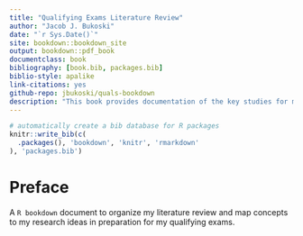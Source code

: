 ```yaml
--- 
title: "Qualifying Exams Literature Review"
author: "Jacob J. Bukoski"
date: "`r Sys.Date()`"
site: bookdown::bookdown_site
output: bookdown::pdf_book
documentclass: book
bibliography: [book.bib, packages.bib]
biblio-style: apalike
link-citations: yes
github-repo: jbukoski/quals-bookdown
description: "This book provides documentation of the key studies for my qualifying examination at the Department of Environmental Science, Policy and Management at the University of California - Berkeley."
---
```


```r
# automatically create a bib database for R packages
knitr::write_bib(c(
  .packages(), 'bookdown', 'knitr', 'rmarkdown'
), 'packages.bib')
```

# Preface {-}

A `R bookdown` document to organize my literature review and map concepts to my research ideas in preparation for my qualifying exams.
